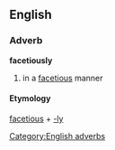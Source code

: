 ==English==
=== Adverb ===
[[Category:English adverbs]]
'''facetiously'''
#in a [[facetious]] manner
==== Etymology ====
[[facetious]] + [[-ly]]